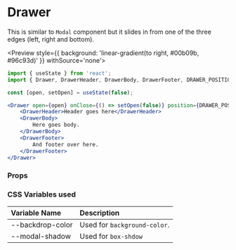 
<Meta title='Declarative Components/Drawer' component={Drawer}/>

# Drawer

This is similar to `Modal` component but it slides in from one of the three edges (left, right and bottom).

<Preview style={{ background: 'linear-gradient(to right, #00b09b, #96c93d)' }} withSource='none'>
    <DrawerDemo />
</Preview>

```jsx
import { useState } from 'react';
import { Drawer, DrawerHeader, DrawerBody, DrawerFooter, DRAWER_POSITION } from 'no-frills-ui';

const [open, setOpen] = useState(false);

<Drawer open={open} onClose={() => setOpen(false)} position={DRAWER_POSITION.LEFT}>
    <DrawerHeader>Header goes here</DrawerHeader>
    <DrawerBody>
        Here goes body.
    </DrawerBody>
    <DrawerFooter>
        And footer over here.
    </DrawerFooter>
</Drawer>
```


### Props

<Props of={Drawer} />

### CSS Variables used

| Variable Name | Description |
| :- | :- |
| --backdrop-color | Used for `background-color`. |
| --modal-shadow | Used for `box-shdow` |
